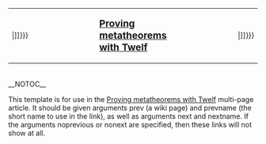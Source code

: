 {| style="width:100%; margin-bottom:5px; border: 1px solid #ADA; background-color: #E4F2E4; text-align:center; font-size:0.9em;"
|-
| style="width:35%; text-align:left; font-size:0.9em;" | {{{noprevious|Previous:<br />[[Proving metatheorems:{{{prev}}}|{{{prevname}}}]]}}}
| style="width:30%;" | <big>'''[[Proving metatheorems with Twelf]]''' </big>
| style="width:35%; text-align:right;font-size:0.9em;" | {{{nonext|Next:<br />[[Proving metatheorems:{{{next}}}|{{{nextname}}}]]}}}
|}
<br />__NOTOC__<noinclude>

This template is for use in the [[Proving metatheorems with Twelf]] multi-page article. It should be given arguments prev (a wiki page) and prevname (the short name to use in the link), as well as arguments next and nextname. If the arguments noprevious or nonext are specified, then these links will not show at all.

</noinclude>